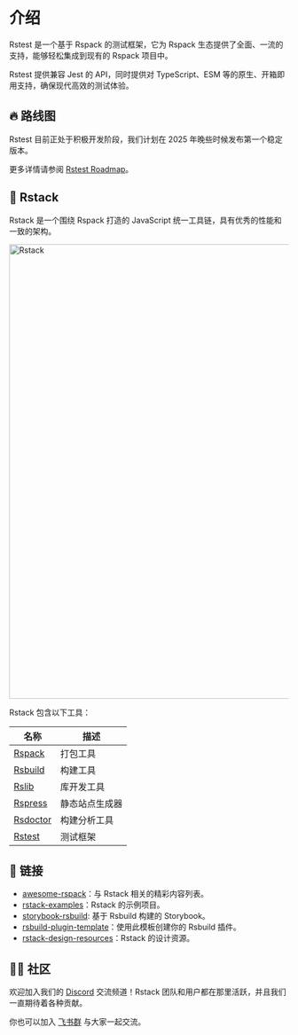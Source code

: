 # 介绍

Rstest 是一个基于 Rspack 的测试框架，它为 Rspack 生态提供了全面、一流的支持，能够轻松集成到现有的 Rspack 项目中。

Rstest 提供兼容 Jest 的 API，同时提供对 TypeScript、ESM 等的原生、开箱即用支持，确保现代高效的测试体验。

## 🔥 路线图

Rstest 目前正处于积极开发阶段，我们计划在 2025 年晚些时候发布第一个稳定版本。

更多详情请参阅 [Rstest Roadmap](https://github.com/web-infra-dev/rstest/issues/85)。

## 🦀 Rstack

Rstack 是一个围绕 Rspack 打造的 JavaScript 统一工具链，具有优秀的性能和一致的架构。

<img
  src="https://assets.rspack.rs/rstack/rstack-overview.png"
  alt="Rstack"
  width="820"
/>

Rstack 包含以下工具：

| 名称                                                  | 描述           |
| ----------------------------------------------------- | -------------- |
| [Rspack](https://github.com/web-infra-dev/rspack)     | 打包工具       |
| [Rsbuild](https://github.com/web-infra-dev/rsbuild)   | 构建工具       |
| [Rslib](https://github.com/web-infra-dev/rslib)       | 库开发工具     |
| [Rspress](https://github.com/web-infra-dev/rspress)   | 静态站点生成器 |
| [Rsdoctor](https://github.com/web-infra-dev/rsdoctor) | 构建分析工具   |
| [Rstest](https://github.com/web-infra-dev/rstest)     | 测试框架       |

## 🔗 链接

- [awesome-rspack](https://github.com/web-infra-dev/awesome-rspack)：与 Rstack 相关的精彩内容列表。
- [rstack-examples](https://github.com/rspack-contrib/rstack-examples)：Rstack 的示例项目。
- [storybook-rsbuild](https://github.com/rspack-contrib/storybook-rsbuild): 基于 Rsbuild 构建的 Storybook。
- [rsbuild-plugin-template](https://github.com/rspack-contrib/rsbuild-plugin-template)：使用此模板创建你的 Rsbuild 插件。
- [rstack-design-resources](https://github.com/rspack-contrib/rstack-design-resources)：Rstack 的设计资源。

## 🧑‍💻 社区

欢迎加入我们的 [Discord](https://discord.gg/XsaKEEk4mW) 交流频道！Rstack 团队和用户都在那里活跃，并且我们一直期待着各种贡献。

你也可以加入 [飞书群](https://applink.feishu.cn/client/chat/chatter/add_by_link?link_token=3c3vca77-bfc0-4ef5-b62b-9c5c9c92f1b4) 与大家一起交流。
